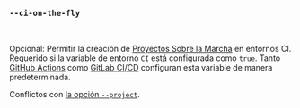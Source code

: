 ### `--ci-on-the-fly`

<br />

Opcional: Permitir la creación de [Proyectos Sobre la Marcha][on the fly projects] en entornos CI. Requerido si la variable de entorno `CI` está configurada como `true`. Tanto [GitHub Actions][github actions] como [GitLab CI/CD][gitlab ci] configuran esta variable de manera predeterminada.

Conflictos con [la opción `--project`][project option].

[project option]: #--project-project

[on the fly projects]: /es/docs/how-to/claim/#on-the-fly-projects

[github actions]: https://docs.github.com/es/actions/reference/workflows-and-actions/variables#default-environment-variables
[gitlab ci]: https://docs.gitlab.com/ci/variables/predefined_variables/#predefined-variables
